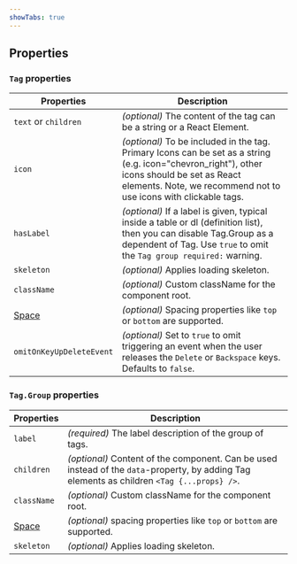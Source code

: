```yaml
---
showTabs: true
---
```


## Properties

### `Tag` properties

| Properties                              | Description                                                                                                                                                                                                     |
| --------------------------------------- | --------------------------------------------------------------------------------------------------------------------------------------------------------------------------------------------------------------- |
| `text` or `children`                    | _(optional)_ The content of the tag can be a string or a React Element.                                                                                                                                         |
| `icon`                                  | _(optional)_ To be included in the tag. Primary Icons can be set as a string (e.g. icon="chevron_right"), other icons should be set as React elements. Note, we recommend not to use icons with clickable tags. |
| `hasLabel`                              | _(optional)_ If a label is given, typical inside a table or dl (definition list), then you can disable Tag.Group as a dependent of Tag. Use `true` to omit the `Tag group required:` warning.                   |
| `skeleton`                              | _(optional)_ Applies loading skeleton.                                                                                                                                                                          |
| `className`                             | _(optional)_ Custom className for the component root.                                                                                                                                                           |
| [Space](/uilib/layout/space/properties) | _(optional)_ Spacing properties like `top` or `bottom` are supported.                                                                                                                                           |
| `omitOnKeyUpDeleteEvent`                | _(optional)_ Set to `true` to omit triggering an event when the user releases the `Delete` or `Backspace` keys. Defaults to `false`.                                                                            |

### `Tag.Group` properties

| Properties                              | Description                                                                                                                                 |
| --------------------------------------- | ------------------------------------------------------------------------------------------------------------------------------------------- |
| `label`                                 | _(required)_ The label description of the group of tags.                                                                                    |
| `children`                              | _(optional)_ Content of the component. Can be used instead of the `data`-property, by adding Tag elements as children `<Tag {...props} />`. |
| `className`                             | _(optional)_ Custom className for the component root.                                                                                       |
| [Space](/uilib/layout/space/properties) | _(optional)_ spacing properties like `top` or `bottom` are supported.                                                                       |
| `skeleton`                              | _(optional)_ Applies loading skeleton.                                                                                                      |
